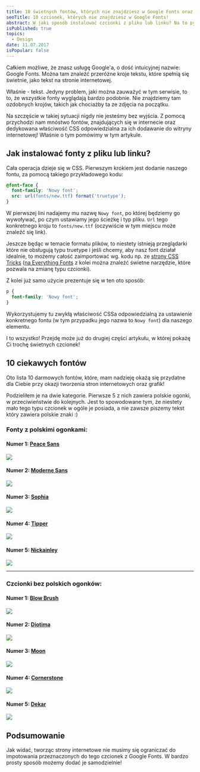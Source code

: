 ```yaml
---
title: 10 świetnych fontów, których nie znajdziesz w Google Fonts oraz ich instalacja na stronie
seoTitle: 10 czcionek, których nie znajdziesz w Google Fonts!
abstract: W jaki sposób instalować czcionki z pliku lub linku? Na to pytanie odpowiadam w tym artykule, a dodatkowo pokazuję 10 świetnych przykładów takich fontów!
isPublished: true
topics:
  - Design
date: 11.07.2017
isPopular: false
---
```


Całkiem możliwe, że znasz usługę Google\'a, o dość intuicyjnej nazwie: Google Fonts. Można tam znaleźć przeróżne kroje tekstu, które spełnią się świetnie, jako tekst na stronie internetowej.

Właśnie - tekst. Jedyny problem, jaki można zauważyć w tym serwisie, to to, że wszystkie fonty wyglądają bardzo podobnie. Nie znajdziemy tam ozdobnych krojów, takich jak chociażby ta ze zdjęcia na początku.

Na szczęście w takiej sytuacji nigdy nie jesteśmy bez wyjścia. Z pomocą przychodzi nam mnóstwo fontów, znajdujących się w internecie oraz dedykowana właściwość CSS odpowiedzialna za ich dodawanie do witryny internetowej! Właśnie o tym pomówimy w tym artykule.

## Jak instalować fonty z pliku lub linku?

Cała operacja dzieje się w CSS. Pierwszym krokiem jest dodanie naszego fontu, za pomocą takiego przykładowego kodu:

```css
@font-face {
  font-family: 'Nowy font';
  src: url(fonts/new.ttf) format('truetype');
}
```

W pierwszej lini nadajemy mu nazwę `Nowy font`, po której będziemy go wywoływać, po czym ustawiamy jego ścieżkę i typ pliku. `Url` tego konkretnego kroju to `fonts/new.ttf` (oczywiście w tym miejscu może znaleźć się link).

Jeszcze będąc w temacie formatu plików, to niestety istnieją przeglądarki które nie obsługują typu truetype i jeśli chcemy, aby nasz font działał idealnie, to możemy całość zaimportować wg. kodu np. ze [strony CSS Tricks](https://css-tricks.com/snippets/css/using-font-face/#article-header-id-0) ([na Everything Fonts](https://everythingfonts.com) z kolei można znaleźć świetne narzędzie, które pozwala na zmianę typu czcionki).

Z kolei już samo użycie prezentuje się w ten oto sposób:

```css
p {
  font-family: 'Nowy font';
}
```

Wykorzystujemy tu zwykłą właściwość CSSa odpowiedzialną za ustawienie konkretnego fontu (w tym przypadku jego nazwa to `Nowy font`) dla naszego elementu.

I to wszystko! Przejdę może już do drugiej części artykułu, w której pokażę Ci trochę świetnych czcionek!

## 10 ciekawych fontów

Oto lista 10 darmowych fontów, które, mam nadzieję okażą się przydatne dla Ciebie przy okazji tworzenia stron internetowych oraz grafik!

Podzieliłem je na dwie kategorie. Pierwsze 5 z nich zawiera polskie ogonki, w przeciwieństwie do kolejnych. Jest to spowodowane tym, że niestety mało tego typu czcionek w ogóle je posiada, a nie zawsze piszemy tekst który zawiera polskie znaki :)

### Fonty z polskimi ogonkami:

#### Numer 1: [Peace Sans](https://www.behance.net/gallery/34760019/Peace-Sans-FREE-FONT)

![](./peace-sans.jpg)

#### Numer 2: [Moderne Sans](https://www.behance.net/gallery/15574861/Moderne-Sans-Free-Typeface)

![](./moderne-sans.jpg)

#### Numer 3: [Sophia](https://www.behance.net/gallery/30281267/Sophia-Free-Handlettered-Brush-Script-F)

![](./sophia.jpg)

#### Numer 4: [Tipper](http://tipper.miyonki.nl)

![](./tipper.jpg)

#### Numer 5: [Nickainley](http://www.fontfabric.com/nickainley-free-font/)

![](./nickainley.jpg)

---

### Czcionki bez polskich ogonków:

#### Numer 1: [Blow Brush](https://www.behance.net/gallery/33043073/BlowBrush-free-font)

![](./blow-brush.jpg)

#### Numer 2: [Diotima](http://nathandawdy.com/portfolio/diotima/)

![](./diotima.jpg)

#### Numer 3: [Moon](https://www.behance.net/gallery/23468357/Moon-Free-Font&quot%3B)

![](./moon.jpg)

#### Numer 4: [Cornerstone](https://www.behance.net/gallery/29835665/toCorneners-Free-Font)

![](./cornerstone.jpg)

#### Numer 5: [Dekar](http://www.fontfabric.com/dekar-free-font/)

![](./dekar.jpg)

## Podsumowanie

Jak widać, tworząc strony internetowe nie musimy się ograniczać do impotowania przeznaczonych do tego czcionek z Google Fonts. W bardzo prosty sposób możemy dodać je samodzielnie!
